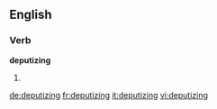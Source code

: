 
==English==

===Verb===
'''deputizing'''

# {{present participle of|[[deputize]]}}

[[de:deputizing]]
[[fr:deputizing]]
[[it:deputizing]]
[[vi:deputizing]]